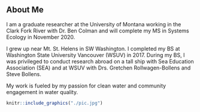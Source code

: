 <br>
<br>

## About Me


I am a graduate researcher at the University of Montana working in the Clark Fork River with Dr. Ben Colman and will complete my MS in Systems Ecology in November 2020.


I grew up near Mt. St. Helens in SW Washington. I completed my BS at Washington State University Vancouver (WSUV) in 2017. During my BS, I was privileged to conduct research abroad on a tall ship with Sea Education Association (SEA) and at WSUV with Drs. Gretchen Rollwagen-Bollens and Steve Bollens. 


My work is fueled by my passion for clean water and community engagement in water quality. 


```r
knitr::include_graphics("./pic.jpg")
```
